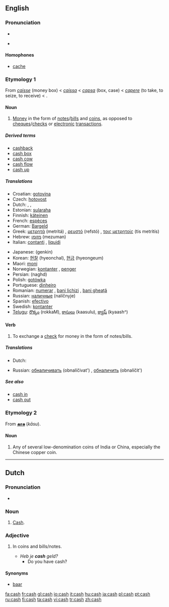==English==

===Pronunciation===
*{{IPA|/kæʃ/}}
*{{audio|en-us-cash.ogg|Audio (US)}}
*:{{rhymes|æʃ}}

====Homophones====
* [[cache]]

===Etymology 1===
From {{MF.}} ''[[caisse]]'' (money box) < {{Pr.}} ''[[caissa]]'' < {{L.}} ''[[capsa]]'' (box, case) < ''[[capere]]'' (to take, to seize, to receive) < {{proto|Indo-European|kap-|to grasp}}.

====Noun====
{{en-noun|-}}

# [[money|Money]] in the form of [[note]]s/[[bill]]s and [[coin]]s, as opposed to [[cheque]]s/[[check]]s or [[electronic]] [[transaction]]s.

=====Derived terms=====
*[[cashback]]
*[[cash box]]
*[[cash cow]]
*[[cash flow]]
*[[cash up]]

=====Translations=====
{{trans-top|money in the form of notes/bills and coins}}
*Croatian: [[gotovina]] {{f}}
*Czech: [[hotovost]] {{f}}
*Dutch: {{t|nl|contanten|p}}, {{t-|nl|cash|m}}, {{t+|nl|baar}} {{t+|nl|geld|n}}
*Estonian: [[sularaha]]
*Finnish: [[käteinen]]
*French: [[espèces]] {{fpl}}
*German: [[Bargeld]] {{n}}
*Greek: [[μετρητά]] (metritá) {{n}} {{p}}, [[ρευστό]] (refstó) {{n}}, [[τοις μετρητοίς]] (tis metritís)
*Hebrew: [[מזומן]] (mezuman) {{m}}
*Italian: [[contanti]] {{mpl}}, [[liquidi]] {{mpl}}
{{trans-mid}}
*Japanese: {{t-|sc=JAchar|ja|現金}} (genkin)
*Korean: [[현찰]] (hyeonchal), [[현금]] (hyeongeum)
*Maori: [[moni]]
*Norwegian: [[kontanter]] {{p}}, [[penger]] {{p}}
*Persian: {{FAchar|[[نقد]]}} (naghd)
*Polish: [[gotówka]] {{f}}
*Portuguese: [[dinheiro]] {{m}}
*Romanian: [[numerar]] {{n}}, [[bani lichizi]] {{m}}, [[bani gheaţă]] {{m}}
*Russian: [[наличные]] (nalíčnyje) {{mpl}}
*Spanish: [[efectivo]] {{m}}
*Swedish: [[kontanter]] {{c}}
*[[Telugu]]: [[రొక్కం]] (rokkaM), [[కాసులు]] (kaasulu), [[క్యాష్]] (kyaash^)
{{trans-bottom}}

====Verb====
{{en-verb|cash|es}}

# To exchange a [[check]] for money in the form of notes/bills.

=====Translations=====
{{trans-top|exchange a check for money}}
*Dutch: {{t+|nl|innen}}
{{trans-mid}}
*Russian: [[обналичивать]] (obnalíčivat') {{impf}}, [[обналичить]] (obnalíčit') {{pf}}
{{trans-bottom}}

=====See also=====
*[[cash in]]
*[[cash out]]

===Etymology 2===
From {{Tamil.}} '''[[காசு]]''' (''kāsu'').

====Noun====
{{en-noun|cash}}

# Any of several low-denomination coins of India or China, especially the Chinese copper coin.

----

==Dutch==

===Pronunciation===
* {{IPA|/kæʃ/}}

===Noun===
{{nl-noun2|mf|-|-}}

# [[#English|Cash]].

===Adjective===
{{nl-adj|infl=cash|-|-|-}}

# {{context|of money|lang=nl}} In coins and bills/notes.
#* ''Heb je '''cash''' geld?''
#** Do you have cash?

====Synonyms====
* [[baar#Dutch|baar]]

[[fa:cash]]
[[fr:cash]]
[[gl:cash]]
[[io:cash]]
[[it:cash]]
[[hu:cash]]
[[ja:cash]]
[[pl:cash]]
[[pt:cash]]
[[ru:cash]]
[[fi:cash]]
[[ta:cash]]
[[vi:cash]]
[[tr:cash]]
[[zh:cash]]